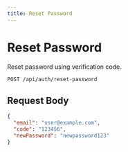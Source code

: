 ```yaml
---
title: Reset Password
---
```


# Reset Password

Reset password using verification code.

```bash
POST /api/auth/reset-password
```

## Request Body

```json
{
  "email": "user@example.com",
  "code": "123456",
  "newPassword": "newpassword123"
}
```
